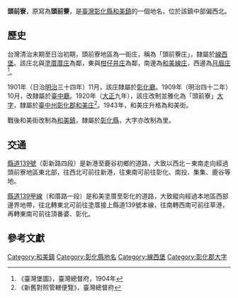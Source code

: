 {{noteTA　
|1 = zh-cn:庄; zh-hk:庄; zh-tw:庄;
}}
'''頭前寮'''，原寫為'''頭前藔'''，是[[臺灣|臺灣]][[彰化縣|彰化縣]][[和美鎮|和美鎮]]的一個地名，位於該鎮中部偏西北。

==歷史==
台灣清治末期至日治初期，頭前寮地區為一街庄，稱為「頭前藔庄」，隸屬於[[線西堡|線西堡]]。該庄北與[[塗厝厝庄|塗厝厝庄]]為鄰，東與[[柑仔井庄|柑仔井庄]]為鄰，南邊為[[和美線庄|和美線庄]]，西邊為[[月眉_(彰化縣)|月眉庄]]<ref>《臺灣堡圖》，臺灣總督府，1904年</ref>。

1901年（日治[[明治|明治]]三十四年）11月，該庄隸屬於[[彰化廳|彰化廳]]。1909年（明治四十二年）10月，改隸屬於[[臺中廳|臺中廳]]。1920年（[[大正|大正]]九年），該庄改制並雅化為「頭前寮」[[大字|大字]]，隸屬於[[臺中州|臺中州]][[彰化郡|彰化郡]][[和美街|和美庄]]<ref>《新舊對照管轄便覽》，臺灣總督府</ref>。1943年，和美庄升格為和美街。

戰後和美街改制為[[和美鎮|和美鎮]]，隸屬於[[彰化縣|彰化縣]]，大字亦改制為里。

==交通==
[[縣道139號|縣道139號]]（彰新路四段）是新港至鹿谷初鄉的道路，大致以西北－東南走向經過頭前寮地區東北部，往西北可前往新港，往東南可前往彰化、南投、集集、鹿谷等地。

[[縣道139號#甲線（已解編）|縣道139甲線]]（和厝路一段）是和美塗厝至彰化的道路，大致縱向經過本地區西部邊界地帶，往北轉東北可前往塗厝接上縣道139號本線，往南轉西南可前往草港，再轉東南可前往頂番婆、彰化。

==參考文獻==
{{reflist}}

{{彰化郡}}

[[Category:和美鎮|Category:和美鎮]]
[[Category:彰化縣地名|Category:彰化縣地名]]
[[Category:線西堡|Category:線西堡]]
[[Category:彰化郡大字|Category:彰化郡大字]]